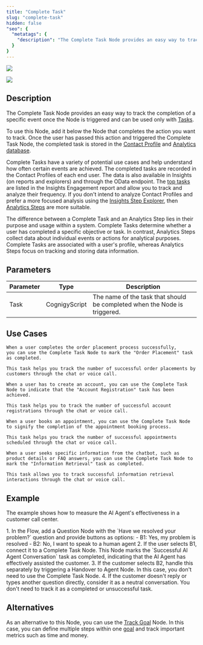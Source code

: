 ```yaml
---
title: "Complete Task"
slug: "complete-task"
hidden: false
"seo": {
  "metatags": {
    "description": "The Complete Task Node provides an easy way to track the completion of a specific event, once the Node is triggered."
  }
}
---
```


<a href="/release-notes/4.90"><img noZoom src="https://img.shields.io/badge/Updated in-v4.90-blue.svg" /></a>


<Frame>
  <img class="image-center" src="/_assets/ai/develop/node-reference/analytics/complete-task.png" style={{ width: 'auto' }} />
</Frame>

## Description

The Complete Task Node provides an easy way
to track the completion of a specific event once the Node is triggered
and can be used only with [Tasks](/ai/agents/analyze/goals-and-tasks/tasks).

To use this Node, add it below the Node that completes the action you want to track.
Once the user has passed this action and triggered the Complete Task Node,
the completed task is stored in the [Contact Profile](/ai/agents/analyze/contact-profiles) and [Analytics database](/ai/agents/analyze/collecting-data).

Complete Tasks have a variety of potential use cases and help understand how often certain events are achieved.
The completed tasks are recorded in the Contact Profiles of each end user.
The data is also available in Insights (on reports and explorers) and through the OData endpoint.
The [top tasks](/insights/reports/engagement#tasks-reached) are listed in the Insights Engagement report
and allow you to track and analyze their frequency. 
If you don't intend to analyze Contact Profiles and prefer a more focused analysis using the [Insights Step Explorer](/insights/explorers/step), then [Analytics Steps](/ai/agents/analyze/analytics-steps) are more suitable.

The difference between a Complete Task and an Analytics Step lies in their purpose and usage within a system. Complete Tasks determine whether a user has completed a specific objective or task. In contrast, Analytics Steps collect data about individual events or actions for analytical purposes. Complete Tasks are associated with a user's profile, whereas Analytics Steps focus on tracking and storing data information.

## Parameters

| Parameter | Type          | Description                                                               |
|-----------|---------------|---------------------------------------------------------------------------|
| Task      | CognigyScript | The name of the task that should be completed when the Node is triggered. |

## Use Cases

<AccordionGroup>
  <Accordion title="Order Placement">

    When a user completes the order placement process successfully,
    you can use the Complete Task Node to mark the "Order Placement" task as completed.

    This task helps you track the number of successful order placements by customers through the chat or voice call.
  </Accordion>

  <Accordion title="Account Registration">

    When a user has to create an account, you can use the Complete Task Node to indicate that the "Account Registration" task has been achieved.

    This task helps you to track the number of successful account registrations through the chat or voice call.
  </Accordion>

  <Accordion title="Appointment Booking">

    When a user books an appointment, you can use the Complete Task Node to signify the completion of the appointment booking process.

    This task helps you track the number of successful appointments scheduled through the chat or voice call.
  </Accordion>

  <Accordion title="Information Retrieval">

    When a user seeks specific information from the chatbot, such as product details or FAQ answers, you can use the Complete Task Node to mark the "Information Retrieval" task as completed.

    This task allows you to track successful information retrieval interactions through the chat or voice call.
  </Accordion>
</AccordionGroup>

## Example

The example shows how to measure the AI Agent's effectiveness in a customer call center.

<Accordion title="Measuring AI Agent Effectiveness">
  1. In the Flow, add a Question Node with the `Have we resolved your problem?` question and provide buttons as options:
      - B1: Yes, my problem is resolved
      - B2: No, I want to speak to a human agent
  2. If the user selects B1, connect it to a Complete Task Node. This Node marks the `Successful AI Agent Conversation` task as completed, indicating that the AI Agent has effectively assisted the customer.
  3. If the customer selects B2, handle this separately by triggering a Handover to Agent Node. In this case, you don't need to use the Complete Task Node.
  4. If the customer doesn't reply or types another question directly, consider it as a neutral conversation. You don't need to track it as a completed or unsuccessful task.
</Accordion>

## Alternatives

As an alternative to this Node, you can use the [Track Goal](/ai/agents/develop/node-reference/analytics/track-goal) Node. 
In this case, you can define multiple steps within one [goal](/ai/agents/analyze/goals-and-tasks/goals) and track important metrics such as time and money.